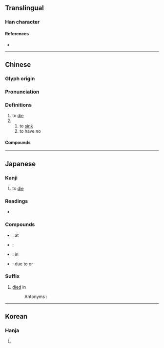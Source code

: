 {{also|殁}}
{{character info/new}}
==Translingual==

===Han character===
{{Han char|rn=78|rad=歹|as=04|sn=8|four=17247|canj=MNNE|ids=⿰歹⿱勹又}}

====References====
* {{Han ref|kx=0579.160|dkj=16385|dj=0971.180|hdz=21382.170|uh=6B7F|ud=27519|bh=AA5C|bd=43612}}

----

==Chinese==
{{zh-forms|s=殁}}

===Glyph origin===
{{Han etym}}

===Pronunciation===
{{zh-pron
|m=mò
|c=mut6
|h=pfs=mut
|mc=y
|oc=y
|cat=v
}}

===Definitions===
{{zh-hanzi}}

# to [[die]]
# {{zh-alt-form|沒|tr=-}}
## to [[sink]]
## to have no

====Compounds====
{{zh-der|亡歿|歿地|歿而不朽|歿而無朽|歿身|病歿|齎志而歿}}

----

==Japanese==

===Kanji===
{{ja-kanji|grade=|rs=歹04}}

# to [[die]]

===Readings===
* {{ja-readings|on=[[ぼつ]] (botsu), [[もち]] (mochi)|kun=[[しぬ]] (shinu)}}

===Compounds===
* {{ja-r|歿年|ぼつねん}}: {{l|en|year}} at {{l|en|death}}
* {{ja-r|死歿|しぼつ}}: {{l|en|death}}
* {{ja-r|戦歿|せんぼつ}}: {{l|en|death}} in {{l|en|battle}}
* {{ja-r|病歿|びょうぼつ}}: {{l|en|death}} due to {{l|en|illness}} or {{l|en|natural}} {{l|en|cause}}

===Suffix===
{{ja-pos|suffix|ぼつ}}
# [[died]] in
#: {{ja-usex|2009年'''歿'''|にせんく ねん '''ぼつ'''|'''Died in''' 2009}}
#: Antonyms : {{ja-r|[[生]]|せい|[[born]] in}}

----

==Korean==

===Hanja===
{{ko-hanja|hangeul=몰|eumhun=|rv=mol|mr=mol|y=mol}}

# {{defn|lang=ko|sort=歹04}}
